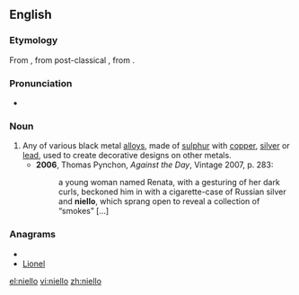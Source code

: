 ==English==

===Etymology===
From {{etyl|it}} {{term|niello|lang=it}}, from post-classical {{etyl|la}} {{term|nigellum|lang=la}}, from {{etyl|la}} {{term|nigellus||blackish|lang=la}}.

===Pronunciation===
* {{IPA|/nɪˈɛləʊ/}}

===Noun===
{{en-noun|-}}

# Any of various black metal [[alloys]], made of [[sulphur]] with [[copper]], [[silver]] or [[lead]], used to create decorative designs on other metals.
#* '''2006''', Thomas Pynchon, ''Against the Day'', Vintage 2007, p. 283:
#*: a young woman named Renata, with a gesturing of her dark curls, beckoned him in with a cigarette-case of Russian silver and '''niello''', which sprang open to reveal a collection of “smokes” [...]

===Anagrams===
* {{alphagram|eillno}}
* [[Lionel#English|Lionel]]

[[el:niello]]
[[vi:niello]]
[[zh:niello]]